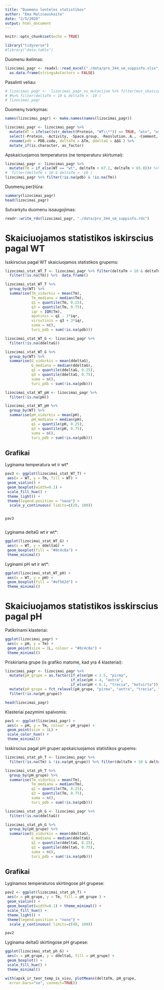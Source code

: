 ```yaml
---
title: "Duomenu lenteles statistikos"
author: "Ema Malinauskaite"
date: "2/5/2020"
output: html_document
---
```


```r
knitr::opts_chunk$set(echo = TRUE)
```

```r
library("tidyverse")
#library("data.table")
```

Duomenu ikelimas:
```r
lizocimai_pagr <- readxl::read_excel("./data/pro_344_sm_suppinfo.xlsx", sheet = "pilnas") %>%
  as.data.frame(stringsAsFactors = FALSE)
```


Pasalinti veliau:
```r
# lizocimai_pagr <-  lizocimai_pagr_su_mutacijom %>% filter(mut_skaicius<1000) 
# #%>% filter(deltaTm < 10 & deltaTm > -10 )
# lizocimai_pagr
```
Duomenų tvarkymas:
```r
names(lizocimai_pagr) <- make.names(names(lizocimai_pagr))

lizocimai_pagr <- lizocimai_pagr %>%
  mutate(WT = ifelse((str_detect(Protein, "WT\\*")) == TRUE, "wtx", "wt")) %>%
  select(-Protein, -Activity, -Space.group, -Reoslution..A., -Comment, -Tm) %>%
  rename(pdb = PDB.code, deltaTm = ΔTm, ddeltaG = ΔΔG ) %>%
  mutate_if(is.character, as_factor)
```

Apskaiciuojamos temperaturos (ne temperaturu skirtumai):
```r
lizocimai_pagr <- lizocimai_pagr %>%
  mutate(Tm = if_else(WT == "wt", deltaTm + 67.2, deltaTm + 65.8))# %>% 
#  filter(deltaTm < 10 & deltaTm > -10 )
lizocimai_pagr %>% filter(!is.na(pdb) & !is.na(Tm))
```

Duomenų peržiūra:
```r
summary(lizocimai_pagr)
head(lizocimai_pagr)
```

Sutvarkytu duomenu issaugojimas:
```r
readr::write_rds(lizocimai_pagr, "./data/pro_344_sm_suppinfo.rds")
```

# Skaiciuojamos statistikos iskirscius pagal WT
Isskirscius pagal WT skaiciuojamos statistikos grupems:
```r
lizocimai_stat_WT_T <- lizocimai_pagr %>% filter(deltaTm < 10 & deltaTm > -10 ) %>% 
  filter(!is.na(Tm)) %>%  data.frame()

lizocimai_stat_WT_T %>%
  group_by(WT) %>%
  summarise(Tm_vidurkis = mean(Tm),
            Tm_mediana = median(Tm),
            q1 = quantile(Tm, 0.25),
            q3 = quantile(Tm, 0.75),
            iqr = IQR(Tm),
            apatinis = q1 - 3*iqr,
            virsutinis = q3 + 3*iqr,
            suma = n(),
            turi_pdb = sum(!is.na(pdb)))

lizocimai_stat_WT_G <- lizocimai_pagr %>% 
  filter(!is.na(ddeltaG)) 

lizocimai_stat_WT_G %>%
  group_by(WT) %>%
  summarise(G_vidurkis = mean(ddeltaG),
            G_mediana = median(ddeltaG),
            q1 = quantile(ddeltaG, 0.25),
            q3 = quantile(ddeltaG, 0.75),
            suma = n(),
            turi_pdb = sum(!is.na(pdb)))

lizocimai_stat_WT_pH <- lizocimai_pagr %>% 
  filter(!is.na(pH)) 

lizocimai_stat_WT_pH %>%
  group_by(WT) %>%
  summarise(pH_vidurkis = mean(pH),
            pH_mediana = median(pH),
            q1 = quantile(pH, 0.25),
            q3 = quantile(pH, 0.75),
            suma = n(),
            turi_pdb = sum(!is.na(pdb)))
```
## Grafikai
Lyginama temperatura wt ir wt*
```r
pav3 <- ggplot(lizocimai_stat_WT_T) +
 aes(x = WT, y = Tm, fill = WT) +
 geom_violin() + 
 geom_boxplot(width=0.1) +
 scale_fill_hue() +
 theme_light() +
 theme(legend.position = "none") +
  scale_y_continuous( limits=c(20, 100))


pav3
```

```r
```
Lyginama deltaG wt ir wt*:
```r
ggplot(lizocimai_stat_WT_G) +
 aes(x = WT, y = ddeltaG) +
 geom_boxplot(fill = "#0c4c8a") +
 theme_minimal()
```

Lyginami pH wt ir wt*:
```r
ggplot(lizocimai_stat_WT_pH) +
 aes(x = WT, y = pH) +
 geom_boxplot(fill = "#ef562d") +
 theme_minimal()

```
# Skaiciuojamos statistikos isskirscius pagal pH

Patikrinami klasteriai:
```r
ggplot(lizocimai_pagr) +
 aes(x = pH, y = Tm) +
 geom_point(size = 1L, colour = "#0c4c8a") +
 theme_minimal()
```

Priskiriama grupe (is grafiko matome, kad yra 4 klasteriai):
```r
lizocimai_pagr <- lizocimai_pagr %>%
  mutate(pH_grupe = as.factor(if_else(pH < 2.5, "pirma", 
                              if_else(pH < 4, "antra", 
                              if_else(pH < 6.1, "trecia", "ketvirta"))))) %>% 
  mutate(pH_grupe = fct_relevel(pH_grupe, "pirma", "antra", "trecia", "ketvirta")) %>% 
  filter(!is.na(pH_grupe))

head(lizocimai_pagr)
```

Klasteriai pazymimi spalvomis:
```r
pav1 <- ggplot(lizocimai_pagr) +
 aes(x = pH, y = Tm, colour = pH_grupe) +
 geom_point(size = 1L) +
 scale_color_hue() +
 theme_minimal()
```


Isskirscius pagal pH gruper apskaiciuojamos statistikos grupems:
```r
lizocimai_stat_ph_T <- lizocimai_pagr %>% 
  filter(!is.na(Tm) & !is.na(pH_grupe)) %>% filter(deltaTm < 10 & deltaTm > -10 )

lizocimai_stat_ph_T %>%
  group_by(pH_grupe) %>%
  summarise(Tm_vidurkis = mean(Tm),
            Tm_mediana = median(Tm),
            q1 = quantile(Tm, 0.25),
            q3 = quantile(Tm, 0.75),
            suma = n(),
            turi_pdb = sum(!is.na(pdb)))

lizocimai_stat_ph_G <- lizocimai_pagr %>% 
  filter(!is.na(ddeltaG)) 

lizocimai_stat_ph_G %>%
  group_by(pH_grupe) %>%
  summarise(G_vidurkis = mean(ddeltaG),
            G_mediana = median(ddeltaG),
            q1 = quantile(ddeltaG, 0.25),
            q3 = quantile(ddeltaG, 0.75),
            suma = n(),
            turi_pdb = sum(!is.na(pdb)))
```

## Grafikai

Lyginamos temperaturos skirtingose pH grupese:
```r
pav2 <- ggplot(lizocimai_stat_ph_T) +
 aes(x = pH_grupe, y = Tm, fill = pH_grupe ) +
 geom_violin() + 
 geom_boxplot(width=0.1) + theme_minimal() +
 scale_fill_hue() +
 theme_light() +
 theme(legend.position = "none") +
  scale_y_continuous( limits=c(40, 100))

pav2

```


Lyginama deltaG skirtingose pH grupese:
```r
ggplot(lizocimai_stat_ph_G) +
 aes(x = pH_grupe, y = ddeltaG, fill = pH_grupe) +
 geom_boxplot() +
 scale_fill_hue() +
 theme_minimal()

```


```r
with(apsk_ir_teor_temp_is_visu, plotMeans(deltaTm, pH_grupe, 
  error.bars="se", connect=TRUE))

```
